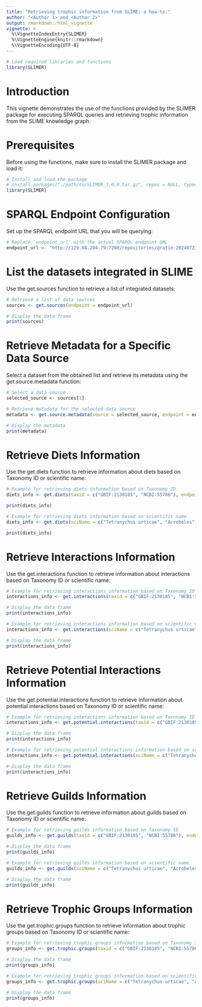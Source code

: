 ```yaml
---
title: "Retrieving trophic information from SLIME: a how-to."
author: "<Author 1> and <Author 2>"
output: rmarkdown::html_vignette
vignette: >
  %\VignetteIndexEntry{SLIMER}
  %\VignetteEngine{knitr::rmarkdown}
  %\VignetteEncoding{UTF-8}
---
```


```r
# Load required libraries and functions
library(SLIMER)
```

# Introduction

This vignette demonstrates the use of the functions provided by the SLIMER package for executing SPARQL queries and retrieving trophic information from the SLIME knowledge graph.

# Prerequisites

Before using the functions, make sure to install the SLIMER package and load it:

```r
# Install and load the package
# install.packages("./path/to/SLIMER_1.0.0.tar.gz", repos = NULL, type="source")
library(SLIMER)
```

# SPARQL Endpoint Configuration

Set up the SPARQL endpoint URL that you will be querying:

```r
# Replace 'endpoint_url' with the actual SPARQL endpoint URL
endpoint_url <- "http://129.88.204.79:7200/repositories/gratin-20240723"
```

# List the datasets integrated in SLIME

Use the get.sources function to retrieve a list of integrated datasets:

```r
# Retrieve a list of data sources
sources <- get.sources(endpoint = endpoint_url)

# Display the data frame
print(sources)
```

# Retrieve Metadata for a Specific Data Source

Select a dataset from the obtained list and retrieve its metadata using the get.source.metadata function:

```r
# Select a data source
selected_source <- sources[1]

# Retrieve metadata for the selected data source
metadata <- get.source.metadata(source = selected_source, endpoint = endpoint_url)

# Display the metadata
print(metadata)
```

# Retrieve Diets Information

Use the get.diets function to retrieve information about diets based on Taxonomy ID or scientific name:

```r
# Example for retrieving diets information based on Taxonomy ID
diets_info <- get.diets(taxid = c("GBIF:2130185", "NCBI:55786"), endpoint = endpoint_url)

print(diets_info)
```

```r
# Example for retrieving diets information based on scientific name
diets_info <- get.diets(sciName = c("Tetranychus urticae", "Acrobeles"), endpoint = endpoint_url)

print(diets_info)
```

# Retrieve Interactions Information

Use the get.interactions function to retrieve information about interactions based on Taxonomy ID or scientific name:

```r
# Example for retrieving interactions information based on Taxonomy ID
interactions_info <- get.interactions(taxid = c("GBIF:2130185", "NCBI:55786"), endpoint = endpoint_url)

# Display the data frame
print(interactions_info)
```

```r
# Example for retrieving interactions information based on scientific name
interactions_info <- get.interactions(sciName = c("Tetranychus urticae", "Acrobeles"), endpoint = endpoint_url)

# Display the data frame
print(interactions_info)
```

# Retrieve Potential Interactions Information

Use the get.potential.interactions function to retrieve information about potential interactions based on Taxonomy ID or scientific name:

```r
# Example for retrieving interactions information based on Taxonomy ID
interactions_info <- get.potential.interactions(taxid = c("GBIF:2130185", "NCBI:55786"), endpoint = endpoint_url)

# Display the data frame
print(interactions_info)
```

```r
# Example for retrieving potential interactions information based on scientific name
interactions_info <- get.potential.interactions(sciName = c("Tetranychus urticae", "Acrobeles"), endpoint = endpoint_url)

# Display the data frame
print(interactions_info)
```

# Retrieve Guilds Information

Use the get.guilds function to retrieve information about guilds based on Taxonomy ID or scientific name:

```r
# Example for retrieving guilds information based on Taxonomy ID
guilds_info <- get.guilds(taxid = c("GBIF:2130185", "NCBI:55786"), endpoint = endpoint_url)

# Display the data frame
print(guilds_info)
```

```r
# Example for retrieving guilds information based on scientific name
guilds_info <- get.guilds(sciName = c("Tetranychus urticae", "Acrobeles"), endpoint = endpoint_url)

# Display the data frame
print(guilds_info)
```

# Retrieve Trophic Groups Information

Use the get.trophic.groups function to retrieve information about trophic groups based on Taxonomy ID or scientific name:

```r
# Example for retrieving trophic groups information based on Taxonomy ID
groups_info <- get.trophic.groups(taxid = c("GBIF:2130185", "NCBI:55786"), endpoint = endpoint_url)

# Display the data frame
print(groups_info)
```

```r
# Example for retrieving trophic groups information based on scientific name
groups_info <- get.trophic.groups(sciName = c("Tetranychus urticae", "Acrobeles"), endpoint = endpoint_url)

# Display the data frame
print(groups_info)
```